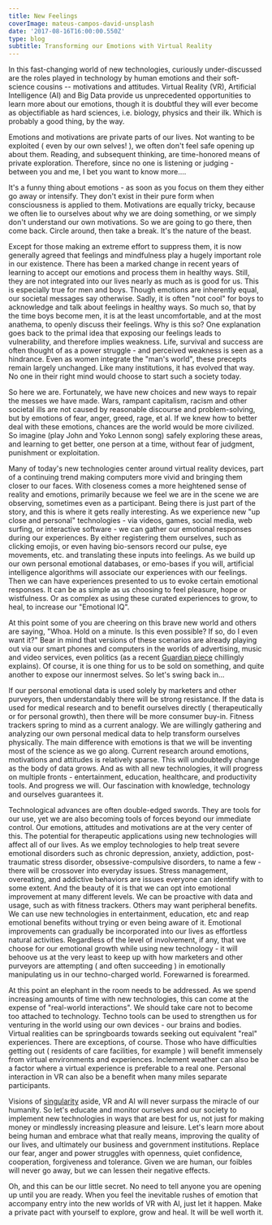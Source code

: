 ---
title: New Feelings 
coverImage: mateus-campos-david-unsplash
date: '2017-08-16T16:00:00.550Z'
type: blog
subtitle: Transforming our Emotions with Virtual Reality
---
In this fast-changing world of new technologies, curiously under-discussed are the roles played in technology by human emotions and their soft-science cousins -- motivations and attitudes. Virtual Reality (VR), Artificial Intelligence (AI) and Big Data provide us unprecedented opportunities to learn more about our emotions, though it is doubtful they will ever become as objectifiable as hard sciences, i.e. biology, physics and their ilk. Which is probably a good thing, by the way.

Emotions and motivations are private parts of our lives. Not wanting to be exploited ( even by our own selves! ), we often don't feel safe opening up about them. Reading, and subsequent thinking, are time-honored means of private exploration. Therefore, since no one is listening or judging - between you and me, I bet you want to know more....

It's a funny thing about emotions - as soon as you focus on them they either go away or intensify. They don't exist in their pure form when consciousness is applied to them. Motivations are equally tricky, because we often lie to ourselves about why we are doing something, or we simply don't understand our own motivations. So we are going to go there, then come back. Circle around, then take a break. It's the nature of the beast.

Except for those making an extreme effort to suppress them, it is now generally agreed that feelings and mindfulness play a hugely important role in our existence. There has been a marked change in recent years of learning to accept our emotions and process them in healthy ways. Still, they are not integrated into our lives nearly as much as is good for us. This is especially true for men and boys. Though emotions are inherently equal, our societal messages say otherwise. Sadly, it is often "not cool" for boys to acknowledge and talk about feelings in healthy ways. So much so, that by the time boys become men, it is at the least uncomfortable, and at the most anathema, to openly discuss their feelings. Why is this so? One explanation goes back to the primal idea that exposing our feelings leads to vulnerability, and therefore implies weakness. Life, survival and success are often thought of as a power struggle - and perceived weakness is seen as a hindrance. Even as women integrate the "man's world", these precepts remain largely unchanged. Like many institutions, it has evolved that way. No one in their right mind would choose to start such a society today.

So here we are. Fortunately, we have new choices and new ways to repair the messes we have made. Wars, rampant capitalism, racism and other societal ills are not caused by reasonable discourse and problem-solving, but by emotions of fear, anger, greed, rage, et al. If we knew how to better deal with these emotions, chances are the world would be more civilized. So imagine (play John and Yoko Lennon song) safely exploring these areas, and learning to get better, one person at a time, without fear of judgment, punishment or exploitation.

Many of today's new technologies center around virtual reality devices, part of a continuing trend making computers more vivid and bringing them closer to our faces. With closeness comes a more heightened sense of reality and emotions, primarily because we feel we are in the scene we are observing, sometimes even as a participant. Being there is just part of the story, and this is where it gets really interesting. As we experience new "up close and personal" technologies - via videos, games, social media, web surfing, or interactive software - we can gather our emotional responses during our experiences. By either registering them ourselves, such as clicking emojis, or even having bio-sensors record our pulse, eye movements, etc. and translating these inputs into feelings. As we build up our own personal emotional databases, or emo-bases if you will, artificial intelligence algorithms will associate our experiences with our feelings. Then we can have experiences presented to us to evoke certain emotional responses. It can be as simple as us choosing to feel pleasure, hope or wistfulness. Or as complex as using these curated experiences to grow, to heal, to increase our "Emotional IQ".

At this point some of you are cheering on this brave new world and others are saying, "Whoa. Hold on a minute. Is this even possible? If so, do I even want it?" Bear in mind that versions of these scenarios are already playing out via our smart phones and computers in the worlds of advertising, music and video services, even politics (as a recent <a href="https://www.theguardian.com/technology/2017/may/07/the-great-british-brexit-robbery-hijacked-democracy">Guardian piece</a> chillingly explains). Of course, it is one thing for us to be sold on something, and quite another to expose our innermost selves. So let's swing back in...

If our personal emotional data is used solely by marketers and other purveyors, then understandably there will be strong resistance. If the data is used for medical research and to benefit ourselves directly ( therapeutically or for personal growth), then there will be more consumer buy-in. Fitness trackers spring to mind as a current analogy. We are willingly gathering and analyzing our own personal medical data to help transform ourselves physically. The main difference with emotions is that we will be inventing most of the science as we go along. Current research around emotions, motivations and attitudes is relatively sparse. This will undoubtedly change as the body of data grows. And as with all new technologies, it will progress on multiple fronts - entertainment, education, healthcare, and productivity tools. And progress we will. Our fascination with knowledge, technology and ourselves guarantees it.

Technological advances are often double-edged swords. They are tools for our use, yet we are also becoming tools of forces beyond our immediate control. Our emotions, attitudes and motivations are at the very center of this. The potential for therapeutic applications using new technologies will affect all of our lives. As we employ technologies to help treat severe emotional disorders such as chronic depression, anxiety, addiction, post-traumatic stress disorder, obsessive-compulsive disorders, to name a few - there will be crossover into everyday issues. Stress management, overeating, and addictive behaviors are issues everyone can identify with to some extent. And the beauty of it is that we can opt into emotional improvement at many different levels. We can be proactive with data and usage, such as with fitness trackers. Others may want peripheral benefits. We can use new technologies in entertainment, education, etc and reap emotional benefits without trying or even being aware of it. Emotional improvements can gradually be incorporated into our lives as effortless natural activities. Regardless of the level of involvement, if any, that we choose for our emotional growth while using new technology - it will behoove us at the very least to keep up with how marketers and other purveyors are attempting ( and often succeeding ) in emotionally manipulating us in our techno-charged world. Forewarned is forearmed.

At this point an elephant in the room needs to be addressed. As we spend increasing amounts of time with new technologies, this can come at the expense of "real-world interactions". We should take care not to become too attached to technology. Techno tools can be used to strengthen us for venturing in the world using our own devices - our brains and bodies. Virtual realities can be springboards towards seeking out equivalent "real" experiences. There are exceptions, of course. Those who have difficulties getting out ( residents of care facilities, for example ) will benefit immensely from virtual environments and experiences. Inclement weather can also be a factor where a virtual experience is preferable to a real one. Personal interaction in VR can also be a benefit when many miles separate participants.

Visions of <a href="https://en.wikipedia.org/wiki/Technological_singularity">singularity</a> aside, VR and AI will never surpass the miracle of our humanity. So let's educate and monitor ourselves and our society to implement new technologies in ways that are best for us, not just for making money or mindlessly increasing pleasure and leisure. Let's learn more about being human and embrace what that really means, improving the quality of our lives, and ultimately our business and government institutions. Replace our fear, anger and power struggles with openness, quiet confidence, cooperation, forgiveness and tolerance. Given we are human, our foibles will never go away, but we can lessen their negative effects.

Oh, and this can be our little secret. No need to tell anyone you are opening up until you are ready. When you feel the inevitable rushes of emotion that accompany entry into the new worlds of VR with AI, just let it happen. Make a private pact with yourself to explore, grow and heal. It will be well worth it.